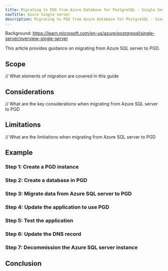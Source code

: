 ```yaml
---
title: Migrating to PGD from Azure Database for PostgreSQL - Single Server
navTitle: Azure Single server
description: Migrating to PGD from Azure Database for PostgreSQL - Single Server
---
```


Background: https://learn.microsoft.com/en-us/azure/postgresql/single-server/overview-single-server

This article provides guidance on migrating from Azure SQL server to PGD.

## Scope

// What elements of migration are covered in this guide

## Considerations

// What are the key considerations when migrating from Azure SQL server to PGD

## Limitations

// What are the limitations when migrating from Azure SQL server to PGD


## Example

### Step 1: Create a PGD instance

### Step 2: Create a database in PGD

### Step 3: Migrate data from Azure SQL server to PGD

### Step 4: Update the application to use PGD

### Step 5: Test the application

### Step 6: Update the DNS record

### Step 7: Decommission the Azure SQL server instance

## Conclusion

